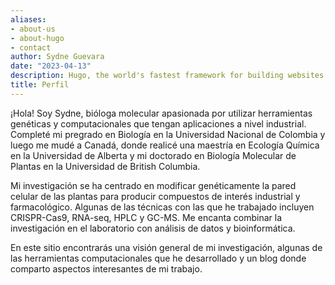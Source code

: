 ```yaml
---
aliases:
- about-us
- about-hugo
- contact
author: Sydne Guevara
date: "2023-04-13"
description: Hugo, the world's fastest framework for building websites
title: Perfil
---
```


¡Hola! Soy Sydne, bióloga molecular apasionada por utilizar herramientas genéticas y computacionales que tengan aplicaciones a nivel industrial. Completé mi pregrado en Biología en la Universidad Nacional de Colombia y luego me mudé a Canadá, donde realicé una maestría en Ecología Química en la Universidad de Alberta y mi doctorado en Biología Molecular de Plantas en la Universidad de British Columbia.

Mi investigación se ha centrado en modificar genéticamente la pared celular de las plantas para producir compuestos de interés industrial y farmacológico. Algunas de las técnicas con las que he trabajado incluyen CRISPR-Cas9, RNA-seq, HPLC y GC-MS. Me encanta combinar la investigación en el laboratorio con análisis de datos y bioinformática.

En este sitio encontrarás una visión general de mi investigación, algunas de las herramientas computacionales que he desarrollado y un blog donde comparto aspectos interesantes de mi trabajo.
